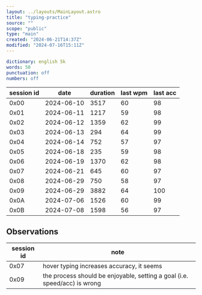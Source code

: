 ```yaml
---
layout: ../layouts/MainLayout.astro
title: "typing-practice"
source: ""
scope: "public"
type: "main"
created: "2024-06-21T14:37Z"
modified: "2024-07-16T15:11Z"
---
```


```yaml
dictionary: english 5k
words: 50
punctuation: off
numbers: off
```

| session id | date       | duration | last wpm | last acc |
| ---------- | ---------- | -------- | -------- | -------- |
| 0x00       | 2024-06-10 | 3517     | 60       | 98       |
| 0x01       | 2024-06-11 | 1217     | 59       | 98       |
| 0x02       | 2024-06-12 | 1359     | 62       | 99       |
| 0x03       | 2024-06-13 | 294      | 64       | 99       |
| 0x04       | 2024-06-14 | 752      | 57       | 97       |
| 0x05       | 2024-06-18 | 235      | 59       | 98       |
| 0x06       | 2024-06-19 | 1370     | 62       | 98       |
| 0x07       | 2024-06-21 | 645      | 60       | 97       |
| 0x08       | 2024-06-29 | 750      | 58       | 97       |
| 0x09       | 2024-06-29 | 3882     | 64       | 100      |
| 0x0A       | 2024-07-06 | 1526     | 60       | 99       |
| 0x0B       | 2024-07-08 | 1598     | 56       | 97       |

## Observations
| session id | note                                                                      |
| ---------- | ------------------------------------------------------------------------- |
| 0x07       | hover typing increases accuracy, it seems                                 |
| 0x09       | the process should be enjoyable, setting a goal (i.e. speed/acc) is wrong |
